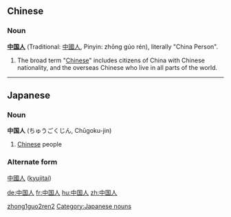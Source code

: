 ==Chinese==
===Noun===
'''[[中国]][[人]]''' (Traditional: [[中國人]], Pinyin: zhōng gúo rén), literally "China Person".

#The broad term "[[Chinese]]" includes citizens of China with Chinese nationality, and the overseas Chinese who live in all parts of the world.
[[Category:zh-cn:Proper nouns|zhong1guo2ren2]]
----
==Japanese==
===Noun===
'''中国人''' (ちゅうごくじん, Chūgoku-jin)
#[[Chinese]] people
===Alternate form===
[[中國人]] ([[kyujitai]])
[[Category:Japanese nouns]]

[[de:中国人]]
[[fr:中国人]]
[[hu:中国人]]
[[zh:中国人]]